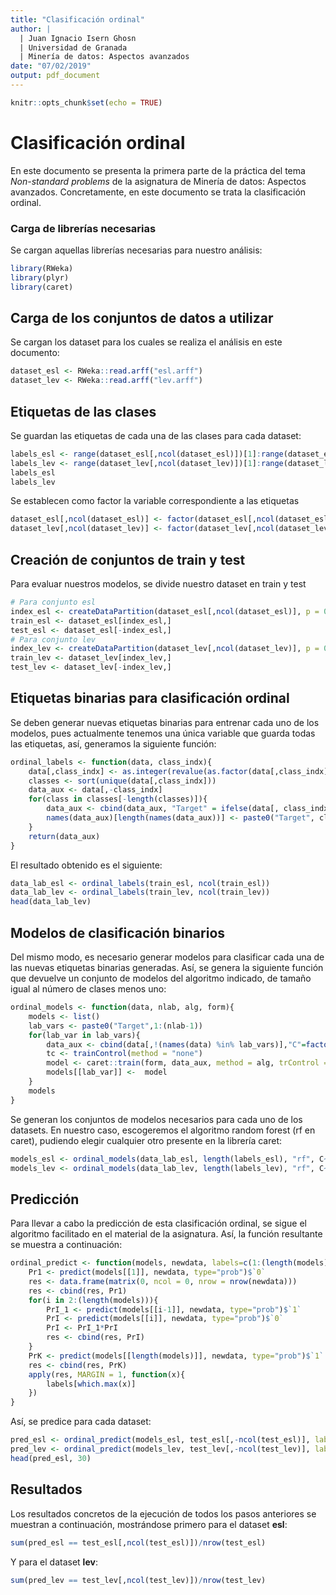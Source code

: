 ```yaml
---
title: "Clasificación ordinal"
author: | 
  | Juan Ignacio Isern Ghosn
  | Universidad de Granada
  | Minería de datos: Aspectos avanzados
date: "07/02/2019"
output: pdf_document
---
```


```r
knitr::opts_chunk$set(echo = TRUE)
```

\newpage
\tableofcontents 
\newpage

# Clasificación ordinal
En este documento se presenta la primera parte de la práctica del tema *Non-standard problems* de la asignatura de Minería de datos: Aspectos avanzados. Concretamente, en este documento se trata la clasificación ordinal.

### Carga de librerías necesarias
Se cargan aquellas librerías necesarias para nuestro análisis:
```r
library(RWeka)
library(plyr)
library(caret)
```

## Carga de los conjuntos de datos a utilizar
Se cargan los dataset para los cuales se realiza el análisis en este documento:
```r
dataset_esl <- RWeka::read.arff("esl.arff")
dataset_lev <- RWeka::read.arff("lev.arff")
```

## Etiquetas de las clases
Se guardan las etiquetas de cada una de las clases para cada dataset:
```r
labels_esl <- range(dataset_esl[,ncol(dataset_esl)])[1]:range(dataset_esl[,ncol(dataset_esl)])[2]
labels_lev <- range(dataset_lev[,ncol(dataset_lev)])[1]:range(dataset_lev[,ncol(dataset_lev)])[2]
labels_esl
labels_lev
```

Se establecen como factor la variable correspondiente a las etiquetas
```r
dataset_esl[,ncol(dataset_esl)] <- factor(dataset_esl[,ncol(dataset_esl)])
dataset_lev[,ncol(dataset_lev)] <- factor(dataset_lev[,ncol(dataset_lev)])
```

## Creación de conjuntos de train y test
Para evaluar nuestros modelos, se divide nuestro dataset en train y test
```r
# Para conjunto esl
index_esl <- createDataPartition(dataset_esl[,ncol(dataset_esl)], p = 0.7, list = FALSE)
train_esl <- dataset_esl[index_esl,]
test_esl <- dataset_esl[-index_esl,]
# Para conjunto lev
index_lev <- createDataPartition(dataset_lev[,ncol(dataset_lev)], p = 0.7, list = FALSE)
train_lev <- dataset_lev[index_lev,]
test_lev <- dataset_lev[-index_lev,]
```

## Etiquetas binarias para clasificación ordinal
Se deben generar nuevas etiquetas binarias para entrenar cada uno de los modelos, pues actualmente tenemos una única variable que guarda todas las etiquetas, así, generamos la siguiente función:
```r
ordinal_labels <- function(data, class_indx){
    data[,class_indx] <- as.integer(revalue(as.factor(data[,class_indx])))
    classes <- sort(unique(data[,class_indx]))
    data_aux <- data[,-class_indx]
    for(class in classes[-length(classes)]){
        data_aux <- cbind(data_aux, "Target" = ifelse(data[, class_indx] <= class,0,1))
        names(data_aux)[length(names(data_aux))] <- paste0("Target", class)
    }
    return(data_aux)
}
```

El resultado obtenido es el siguiente:
```r
data_lab_esl <- ordinal_labels(train_esl, ncol(train_esl))
data_lab_lev <- ordinal_labels(train_lev, ncol(train_lev))
head(data_lab_lev)
```

## Modelos de clasificación binarios
Del mismo modo, es necesario generar modelos para clasificar cada una de las nuevas etiquetas binarias generadas. Así, se genera la siguiente función que devuelve un conjunto de modelos del algoritmo indicado, de tamaño igual al número de clases menos uno:
```r
ordinal_models <- function(data, nlab, alg, form){
    models <- list()
    lab_vars <- paste0("Target",1:(nlab-1)) 
    for(lab_var in lab_vars){
        data_aux <- cbind(data[,!(names(data) %in% lab_vars)],"C"=factor(data[,lab_var]))
        tc <- trainControl(method = "none")
        model <- caret::train(form, data_aux, method = alg, trControl = tc)
        models[[lab_var]] <-  model
    }
    models
}
```

Se generan los conjuntos de modelos necesarios para cada uno de los datasets. En nuestro caso, escogeremos el algoritmo random forest (rf en caret), pudiendo elegir cualquier otro presente en la librería caret:
```r
models_esl <- ordinal_models(data_lab_esl, length(labels_esl), "rf", C~.)
models_lev <- ordinal_models(data_lab_lev, length(labels_lev), "rf", C~.)
```

## Predicción
Para llevar a cabo la predicción de esta clasificación ordinal, se sigue el algoritmo facilitado en el material de la asignatura. Así, la función resultante se muestra a continuación:
```r
ordinal_predict <- function(models, newdata, labels=c(1:(length(models)+1))){
    Pr1 <- predict(models[[1]], newdata, type="prob")$`0`
    res <- data.frame(matrix(0, ncol = 0, nrow = nrow(newdata)))
    res <- cbind(res, Pr1)
    for(i in 2:(length(models))){
        PrI_1 <- predict(models[[i-1]], newdata, type="prob")$`1`
        PrI <- predict(models[[i]], newdata, type="prob")$`0`
        PrI <- PrI_1*PrI
        res <- cbind(res, PrI)
    }
    PrK <- predict(models[[length(models)]], newdata, type="prob")$`1`
    res <- cbind(res, PrK)
    apply(res, MARGIN = 1, function(x){
        labels[which.max(x)]
    })
}
```

Así, se predice para cada dataset:
```r
pred_esl <- ordinal_predict(models_esl, test_esl[,-ncol(test_esl)], labels = labels_esl)
pred_lev <- ordinal_predict(models_lev, test_lev[,-ncol(test_lev)], labels = labels_lev)
head(pred_esl, 30)
```

## Resultados
Los resultados concretos de la ejecución de todos los pasos anteriores se muestran a continuación, mostrándose primero para el dataset **esl**:
```r
sum(pred_esl == test_esl[,ncol(test_esl)])/nrow(test_esl)
```

Y para el dataset **lev**:
```r
sum(pred_lev == test_lev[,ncol(test_lev)])/nrow(test_lev)
```